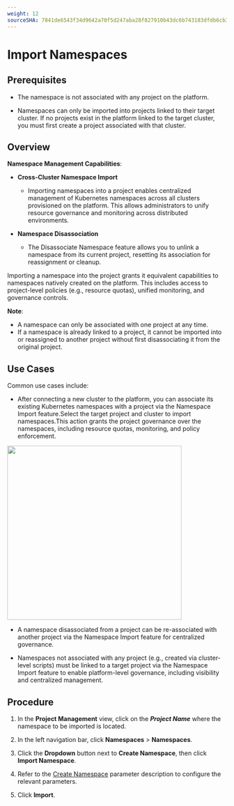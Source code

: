 ```yaml
---
weight: 12
sourceSHA: 7841de6543f34d9642a70f5d247aba28f827910b43dc6b743183dfdb6cb3b026
---
```


# Import Namespaces

## Prerequisites

- The namespace is not associated with any project on the platform.

- Namespaces can only be imported into projects linked to their target cluster. If no projects exist in the platform linked to the target cluster, you must first create a project associated with that cluster.

## Overview

**Namespace Management Capabilities**:
- **Cross-Cluster Namespace Import**
  - Importing namespaces into a project enables centralized management of Kubernetes namespaces across all clusters provisioned on the platform. This allows administrators to unify resource governance and monitoring across distributed environments.

- **Namespace Disassociation**
  - The Disassociate Namespace feature allows you to unlink a namespace from its current project, resetting its association for reassignment or cleanup.

Importing a namespace into the project grants it equivalent capabilities to namespaces natively created on the platform. This includes access to project-level policies (e.g., resource quotas), unified monitoring, and governance controls.

**Note**:
- A namespace can only be associated with one project at any time.
- If a namespace is already linked to a project, it cannot be imported into or reassigned to another project without first disassociating it from the original project.

## Use Cases

Common use cases include:

- After connecting a new cluster to the platform, you can associate its existing Kubernetes namespaces with a project via the Namespace Import feature.Select the target project and cluster to import namespaces.This action grants the project governance over the namespaces, including resource quotas, monitoring, and policy enforcement.
<img src="./assets/nsimport.svg" width="400" />

- A namespace disassociated from a project can be re-associated with another project via the Namespace Import feature for centralized governance.

- Namespaces not associated with any project (e.g., created via cluster-level scripts) must be linked to a target project via the Namespace Import feature to enable platform-level governance, including visibility and centralized management.

## Procedure

1. In the **Project Management** view, click on the ***Project Name*** where the namespace to be imported is located.

2. In the left navigation bar, click **Namespaces** > **Namespaces**.

3. Click the **Dropdown** button next to **Create Namespace**, then click **Import Namespace**.

4. Refer to the [Create Namespace](./create_namespace.mdx) parameter description to configure the relevant parameters.

5. Click **Import**.
